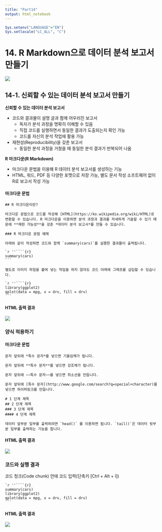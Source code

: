 ```yaml
---
title: "Part14"
output: html_notebook
---
```


<!-- RMD 설정 -->
```r
Sys.setenv("LANGUAGE"="EN")
Sys.setlocale("LC_ALL", "C")
```

# 14. R Markdown으로 데이터 분석 보고서 만들기

![](img/14_00.png)



## 14-1. 신뢰할 수 있는 데이터 분석 보고서 만들기

**신뢰할 수 있는 데이터 분석 보고서**

  - 코드와 결과물이 설명 글과 함께 어우러진 보고서
      + 독자가 분석 과정을 명확히 이해할 수 있음
      + 직접 코드를 실행하면서 동일한 결과가 도출되는지 확인 가능
      + 코드를 자신의 분석 작업에 활용 가능

  - 재현성(Reproducibility)을 갖춘 보고서
    + 동일한 분석 과정을 거쳤을 때 동일한 분석 결과가 반복되어 나옴


**R 마크다운(R Markdown)**

  - 마크다운 문법을 이용해 R 데이터 분석 보고서를 생성하는 기능
  - HTML, 워드, PDF 등 다양한 포맷으로 저장 가능, 별도 문서 작성 소프트웨어 없이 R로 보고서 작성 가능



#### 마크다운 문법

    ## R 마크다운이란?
    
    마크다운 문법으로 코드를 작성해 [HTML](https://ko.wikipedia.org/wiki/HTML)로 변환할 수 있습니다. R 마크다운을 이용하면 분석 과정과 결과를 자세하게 기술할 수 있기 때문에 **재현 가능성**을 갖춘 *데이터 분석 보고서*를 만들 수 있습니다.
    
    ### R 마크다운 문법 예제
    
    아래와 같이 작성하면 코드와 함께 `summary(cars)`를 실행한 결과물이 출력됩니다.
    
    `r ''````{r}
    summary(cars)
    ```
    
    별도로 이미지 파일을 붙여 넣는 작업을 하지 않아도 코드 아래에 그래프를 삽입할 수 있습니다.
    
    `r ''````{r}
    library(ggplot2)
    qplot(data = mpg, x = drv, fill = drv)
    ```


#### HTML 출력 결과

![](img/14_1.png)

### 양식 적용하기

#### 마크다운 문법


    문자 앞뒤에 *특수 문자*를 넣으면 기울임체가 됩니다.
    
    문자 앞뒤에 **특수 문자**를 넣으면 강조체가 됩니다.
    
    문자 앞뒤에 ~~특수 문자~~를 넣으면 취소선을 만듭니다.
    
    문자 앞뒤에 [특수 문자](http://www.google.com/search?q=special+character)를 넣으면 하이퍼링크를 만듭니다.
    
    # 1 단계 제목
    ## 2 단계 제목
    ### 3 단계 제목
    #### 4 단계 제목
    
    데이터 앞부분 일부를 출력하려면 `head()` 를 이용하면 됩니다. `tail()`은 데이터 뒷부분 일부를 출력하는 기능을 합니다.


#### HTML 출력 결과

![](img/14_2.png)




### 코드와 실행 결과

코드 청크(Code chunk) 안에 코드 입력(단축키 [Ctrl + Alt + I])

    `r ''````{r}
    summary(cars)
    library(ggplot2)
    qplot(data = mpg, x = drv, fill = drv)
    ```



#### HTML 출력 결과

![](img/14_3.png)
